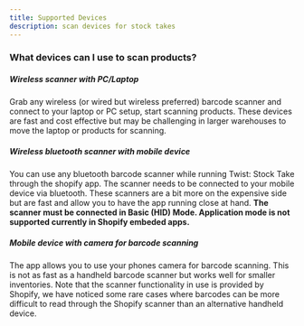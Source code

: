 ```yaml
---
title: Supported Devices
description: scan devices for stock takes
---
```















### What devices can I use to scan products?

##### Wireless scanner with PC/Laptop
Grab any wireless (or wired but wireless preferred) barcode scanner and connect to your laptop or PC setup, start scanning products. These devices are fast and cost effective but may be challenging in larger warehouses to move the laptop or products for scanning.

##### Wireless bluetooth scanner with mobile device
You can use any bluetooth barcode scanner while running Twist: Stock Take through the shopify app. The scanner needs to be connected to your mobile device via bluetooth. 
These scanners are a bit more on the expensive side but are fast and allow you to have the app running close at hand. **The scanner must be connected in Basic (HID) Mode. Application mode is not supported currently in Shopify embeded apps.**

##### Mobile device with camera for barcode scanning
The app allows you to use your phones camera for barcode scanning. This is not as fast as a handheld barcode scanner but works well for smaller inventories.
Note that the scanner functionality in use is provided by Shopify, we have noticed some rare cases where barcodes can be more difficult to read through the Shopify scanner than an alternative handheld device.

